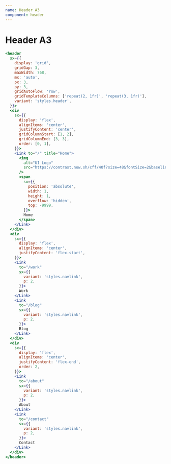 ```yaml
---
name: Header A3
component: header
---
```


# Header A3

```jsx live
<header
  sx={{
    display: 'grid',
    gridGap: 3,
    maxWidth: 768,
    mx: 'auto',
    px: 3,
    py: 3,
    gridAutoFlow: 'row',
    gridTemplateColumns: ['repeat(2, 1fr)', 'repeat(3, 1fr)'],
    variant: 'styles.header',
  }}>
  <div
    sx={{
      display: 'flex',
      alignItems: 'center',
      justifyContent: 'center',
      gridColumnStart: [1, 2],
      gridColumnEnd: [3, 3],
      order: [0, 1],
    }}>
    <Link to="/" title="Home">
      <img
        alt="UI Logo"
        src="https://contrast.now.sh/cff/40f?size=48&fontSize=2&baseline=2&fontWeight=900&radius=32&text=UI"
      />
      <span
        sx={{
          position: 'absolute',
          width: 1,
          height: 1,
          overflow: 'hidden',
          top: -9999,
        }}>
        Home
      </span>
    </Link>
  </div>
  <div
    sx={{
      display: 'flex',
      alignItems: 'center',
      justifyContent: 'flex-start',
    }}>
    <Link
      to="/work"
      sx={{
        variant: 'styles.navlink',
        p: 2,
      }}>
      Work
    </Link>
    <Link
      to="/blog"
      sx={{
        variant: 'styles.navlink',
        p: 2,
      }}>
      Blog
    </Link>
  </div>
  <div
    sx={{
      display: 'flex',
      alignItems: 'center',
      justifyContent: 'flex-end',
      order: 2,
    }}>
    <Link
      to="/about"
      sx={{
        variant: 'styles.navlink',
        p: 2,
      }}>
      About
    </Link>
    <Link
      to="/contact"
      sx={{
        variant: 'styles.navlink',
        p: 2,
      }}>
      Contact
    </Link>
  </div>
</header>
```
